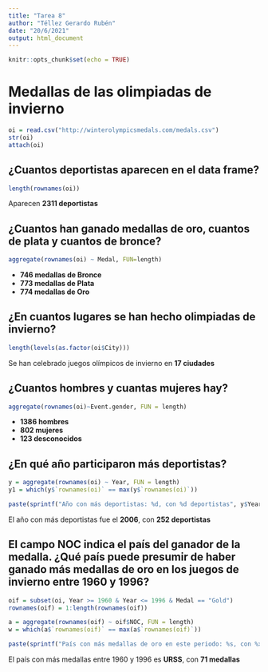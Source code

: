 ---
title: "Tarea 8"
author: "Téllez Gerardo Rubén"
date: "20/6/2021"
output: html_document
---

```{r setup, include=FALSE}
knitr::opts_chunk$set(echo = TRUE)
```

# Medallas de las olimpiadas de invierno

```{r}
oi = read.csv("http://winterolympicsmedals.com/medals.csv")
str(oi)
attach(oi)
```

## ¿Cuantos deportistas aparecen en el data frame?

```{r}
length(rownames(oi))
```
Aparecen __2311 deportistas__


## ¿Cuantos han ganado medallas de oro, cuantos de plata y cuantos de bronce?

```{r}
aggregate(rownames(oi) ~ Medal, FUN=length)


```

+ __746 medallas de Bronce__
+ __773 medallas de Plata__
+ __774 medallas de Oro__

## ¿En cuantos lugares se han hecho olimpiadas de invierno?

```{r}
length(levels(as.factor(oi$City)))
```

Se han celebrado juegos olímpicos de invierno en __17 ciudades__


## ¿Cuantos hombres y cuantas mujeres hay?

```{r}
aggregate(rownames(oi)~Event.gender, FUN = length)
```

+ __1386 hombres__
+ __802 mujeres__
+ __123 desconocidos__

## ¿En qué año participaron más deportistas?

```{r}
y = aggregate(rownames(oi) ~ Year, FUN = length)
y1 = which(y$`rownames(oi)` == max(y$`rownames(oi)`))

paste(sprintf("Año con más deportistas: %d, con %d deportistas", y$Year[y1], y$`rownames(oi)`[y1]))
```


El año con más deportistas fue el __2006__, con __252 deportistas__

## El campo NOC indica el país del ganador de la medalla. ¿Qué país puede presumir de haber ganado más medallas de oro en los juegos de invierno entre 1960 y 1996?

```{r}
oif = subset(oi, Year >= 1960 & Year <= 1996 & Medal == "Gold")
rownames(oif) = 1:length(rownames(oif))

a = aggregate(rownames(oif) ~ oif$NOC, FUN = length)
w = which(a$`rownames(oif)` == max(a$`rownames(oif)`))

paste(sprintf("País con más medallas de oro en este periodo: %s, con %x medallas", a$NOC[w], a$`rownames(oif)`[w]))
```
El país con más medallas entre 1960 y 1996 es __URSS__, con __71 medallas__
